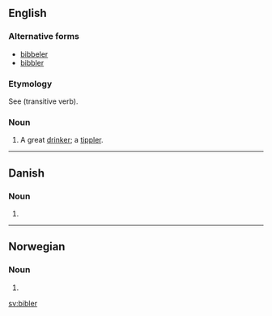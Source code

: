 ==English==

===Alternative forms===
* [[bibbeler]]
* [[bibbler]]

===Etymology===
See {{term|bib|lang=en}} (transitive verb).

===Noun===
{{en-noun}}

# {{context|archaic|lang=en}} A great [[drinker]]; a [[tippler]].

{{Webster 1913}}

----

==Danish==

===Noun===
{{head|da|noun form|g=c}}

# {{form of|plural indefinite|bibel|lang=da}}

----

==Norwegian==

===Noun===
{{head|no|plural}}

# {{plural of|bibel|lang=no|nocat=1}}

[[sv:bibler]]